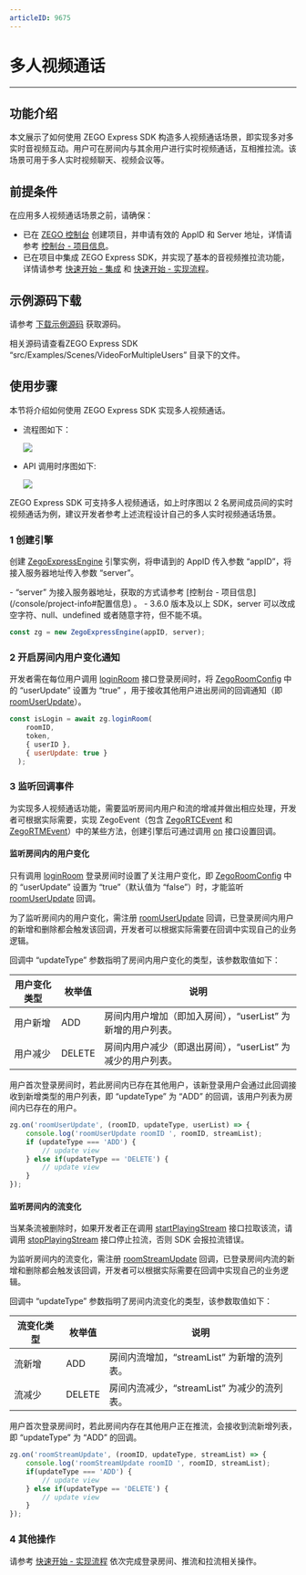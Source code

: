 ```yaml
---
articleID: 9675
---
```

# 多人视频通话

---

## 功能介绍

本文展示了如何使用 ZEGO Express SDK 构造多人视频通话场景，即实现多对多实时音视频互动。用户可在房间内与其余用户进行实时视频通话，互相推拉流。该场景可用于多人实时视频聊天、视频会议等。


## 前提条件

在应用多人视频通话场景之前，请确保：

- 已在 [ZEGO 控制台](https://console.zego.im) 创建项目，并申请有效的 AppID 和 Server 地址，详情请参考 [控制台 - 项目信息](/console/project-info)。
- 已在项目中集成 ZEGO Express SDK，并实现了基本的音视频推拉流功能，详情请参考 [快速开始 - 集成](!ExpressVideoSDK-Integration/SDK_Integration) 和 [快速开始 - 实现流程](!ExpressVideoSDK-Integration/Solution_Implementation)。

## 示例源码下载

请参考 [下载示例源码](!DownloadDemo/DownloadDemo) 获取源码。

相关源码请查看ZEGO Express SDK “src/Examples/Scenes/VideoForMultipleUsers” 目录下的文件。

## 使用步骤

本节将介绍如何使用 ZEGO Express SDK 实现多人视频通话。

- 流程图如下：

  <Frame width="512" height="auto" caption=""><img src="https://doc-media.zego.im/sdk-doc/Pics/Android/ExpressSDK/Scenes/VideoForMultipleUsers/Video_for_Multiple_Users_process_android.png" /></Frame>


- API 调用时序图如下:

  <Frame width="512" height="auto" caption=""><img src="https://doc-media.zego.im/sdk-doc/Pics/Web/ExpressSDK/Advanced_Features /Video_for_Multiple_Users_Web_new.png" /></Frame>

<Note title="说明">


   ZEGO Express SDK 可支持多人视频通话，如上时序图以 2 名房间成员间的实时视频通话为例，建议开发者参考上述流程设计自己的多人实时视频通话场景。

</Note>




### 1 创建引擎

创建 [ZegoExpressEngine](@-ZegoExpressEngine) 引擎实例，将申请到的 AppID 传入参数 “appID”，将接入服务器地址传入参数 “server”。

<Note title="说明">
- “server” 为接入服务器地址，获取的方式请参考
[控制台 - 项目信息](/console/project-info#配置信息) 。
- 3.6.0 版本及以上 SDK，server 可以改成空字符、null、undefined 或者随意字符，但不能不填。
</Note>


```javascript
const zg = new ZegoExpressEngine(appID, server);
```

### 2 开启房间内用户变化通知

开发者需在每位用户调用 [loginRoom](@loginRoom) 接口登录房间时，将 [ZegoRoomConfig](@-ZegoRoomConfig) 中的 “userUpdate” 设置为 “true” ，用于接收其他用户进出房间的回调通知（即 [roomUserUpdate](@roomUserUpdate)）。

```javascript
const isLogin = await zg.loginRoom(
    roomID,
    token,
    { userID },
    { userUpdate: true }
  );
```


### 3 监听回调事件

为实现多人视频通话功能，需要监听房间内用户和流的增减并做出相应处理，开发者可根据实际需要，实现 ZegoEvent（包含 [ZegoRTCEvent](@-ZegoRTCEvent) 和 [ZegoRTMEvent](@-ZegoRTMEvent)）中的某些方法，创建引擎后可通过调用 [on](https://doc-zh.zego.im/article/api?doc=Express_Video_SDK_API~javascript_web~class~ZegoExpressEngine#on) 接口设置回调。


#### 监听房间内的用户变化

<Warning title="注意">


只有调用 [loginRoom](@loginRoom) 登录房间时设置了关注用户变化，即 [ZegoRoomConfig](@-ZegoRoomConfig) 中的 “userUpdate” 设置为 “true”（默认值为 “false”）时，才能监听 [roomUserUpdate](@roomUserUpdate) 回调。

</Warning>



为了监听房间内的用户变化，需注册 [roomUserUpdate](@roomUserUpdate) 回调，已登录房间内用户的新增和删除都会触发该回调，开发者可以根据实际需要在回调中实现自己的业务逻辑。

回调中 “updateType” 参数指明了房间内用户变化的类型，该参数取值如下：

| 用户变化类型 | 枚举值 | 说明|
|-|-|-|
| 用户新增 | ADD | 房间内用户增加（即加入房间），“userList” 为新增的用户列表。|
| 用户减少 | DELETE | 房间内用户减少（即退出房间），“userList” 为减少的用户列表。|

用户首次登录房间时，若此房间内已存在其他用户，该新登录用户会通过此回调接收到新增类型的用户列表，即 “updateType” 为 “ADD” 的回调，该用户列表为房间内已存在的用户。


```javascript
zg.on('roomUserUpdate', (roomID, updateType, userList) => {
    console.log('roomUserUpdate roomID ', roomID, streamList);
    if (updateType === 'ADD') {
        // update view
    } else if(updateType == 'DELETE') {
        // update view
    }
});
```


#### 监听房间内的流变化

<Warning title="注意">


当某条流被删除时，如果开发者正在调用 [startPlayingStream](@startPlayingStream) 接口拉取该流，请调用 [stopPlayingStream](@stopPlayingStream) 接口停止拉流，否则 SDK 会报拉流错误。

</Warning>



为监听房间内的流变化，需注册 [roomStreamUpdate](@roomStreamUpdate) 回调，已登录房间内流的新增和删除都会触发该回调，开发者可以根据实际需要在回调中实现自己的业务逻辑。

回调中 “updateType” 参数指明了房间内流变化的类型，该参数取值如下：

| 流变化类型 | 枚举值 | 说明 |
|-|-|-|
| 流新增 | ADD | 房间内流增加，“streamList” 为新增的流列表。|
| 流减少 | DELETE | 房间内流减少，“streamList” 为减少的流列表。|

用户首次登录房间时，若此房间内存在其他用户正在推流，会接收到流新增列表，即 “updateType” 为 “ADD” 的回调。


```javascript
zg.on('roomStreamUpdate', (roomID, updateType, streamList) => {
    console.log('roomStreamUpdate roomID ', roomID, streamList);
    if(updateType === 'ADD') {
    	// update view
    } else if(updateType == 'DELETE') {
    	// update view
    }
});
```


### 4 其他操作

请参考 [快速开始 - 实现流程](/real-time-video-web/quick-start/implementing-video-call) 依次完成登录房间、推流和拉流相关操作。
